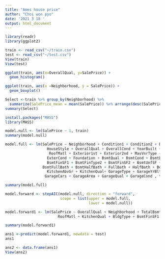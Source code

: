 ```yaml
---
title: "Ames house price"
author: "Choi won pyo"
date: '2021 3 18 '
output: html_document
---
```


```r
library(readr)
library(ggplot2)
```


```r
train <- read_csv("~/train.csv")
test <- read_csv("~/test.csv")
View(train)
View(test)
```



```r
ggplot(train, aes(x=OverallQual, y=SalePrice)) +
  geom_histogram()

ggplot(train, aes(x =Neighborhood, y = SalePrice)) +
  geom_boxplot()
```




```r
Select <-train %>% group_by(Neighborhood) %>% 
  summarize(SalePrice_mean = mean(SalePrice)) %>% arrange(desc(SalePrice_mean))
summary(Select)
```


```r
install.packages("MASS")
library(MASS)
```


```r
model.null <- lm(SalePrice ~ 1, train)
summary(model.null)
```


```r
model.full <- lm(SalePrice ~ Neighborhood + Condition1 + Condition2 + BldgType +
                   HouseStyle + OverallQual + OverallCond + YearBuilt + YearRemodAdd + RoofStyle +
                    RoofMatl + Exterior1st + Exterior2nd + MasVnrType + MasVnrArea + ExterQual +
                   ExterCond + Foundation + BsmtQual + BsmtCond + BsmtExposure + BsmtFinType1 +
                   BsmtFinSF1 + BsmtFinType2 + BsmtFinSF2 + BsmtUnfSF + TotalBsmtSF + Heating + HeatingQC +
                 BsmtFullBath + BsmtHalfBath + FullBath + HalfBath + BedroomAbvGr +
                   KitchenAbvGr + KitchenQual+ GarageType + GarageYrBlt + GarageFinish +
                  GarageCars + GarageArea + GarageQual + GarageCond , train)

summary(model.full)
```



```r
model.forward <- stepAIC(model.null, direction = "forward",
                         scope = list(upper = model.full,
                                      lower = model.null))
```


```r
model.forward1 <- lm(SalePrice ~ OverallQual + Neighborhood + TotalBsmtSF + HouseStyle + 
                        RoofMatl + KitchenQual + BldgType + BsmtFinSF1 , train) 

summary(model.forward1)
```


```r
ans1 <-predict(model.forward1, newdata = test)
ans1

ans2 <- data.frame(ans1)
View(ans2)
```











